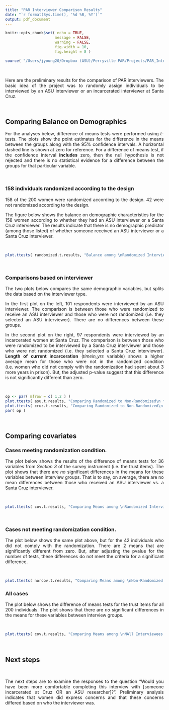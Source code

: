 ```yaml
---
title: "PAR Interviewer Comparison Results"
date: "`r format(Sys.time(), '%d %B, %Y')`"
output: pdf_document
---
```


<style>
body {
text-align: justify}
</style>


```r

knitr::opts_chunk$set( echo = TRUE, 
                      message = FALSE, 
                      warning = FALSE, 
                      fig.width = 10, 
                      fig.height = 8 )

```


```r

source( "/Users/jyoung20/Dropbox (ASU)/Perryville PAR/Projects/PAR_Interviewer_Comparison/PV_PAR_Interviewer_Comparison_ANALYSIS_syntax.R" )

```

<br>

Here are the preliminary results for the comparison of PAR interviewers. The basic idea of the project was to randomly assign individuals to be interviewed by an ASU interviewer or an incarcerated interviewer at Santa Cruz.  

<br>

## Comparing Balance on Demographics  

For the analyses below, difference of means tests were performed using *t*-tests. The plots show the point estimates for the difference in the means between the groups along with the 95% confidence intervals. A horizontal dashed line is shown at zero for reference. For a difference of means test, if the confidence interval **includes** zero, then the null hypothesis is not rejected and there is no statistical evidence for a difference between the groups for that particular variable.

<br>

\newpage

### 158 individuals randomized according to the design  

158 of the 200 women were randomized according to the design. 42 were not randomized according to the design.

The figure below shows the balance on demographic characteristics for the 158 women according to whether they had an ASU interviewer or a Santa Cruz interviewer. The results indicate that there is no demographic predictor (among those listed) of whether someone received an ASU interviewer or a Santa Cruz interviewer.

<br>

```r

plot.ttests( randomized.t.results, "Balance among \nRandomized Interviewees (n = 158)" )

```

<br>

\newpage

### Comparisons based on interviewer

The two plots below compares the same demographic variables, but splits the data based on the interviewer type.   

In the first plot on the left, 101 respondents were interviewed by an ASU interviewer. The comparison is between those who were randomized to receive an ASU interviewer and those who were not randomized (i.e. they selected an ASU interviewer). There are no differences between these groups.

In the second plot on the right, 97 respondents were interviewed by an incarcerated women at Santa Cruz. The comparison is between those who were randomized to be interviewed by a Santa Cruz interviewer and those who were not randomized (i.e. they selected a Santa Cruz interviewer). **Length of current incarceration** (*timein_yrs* variable) shows a higher average mean for those who were not in the randomized condition (i.e. women who did not comply with the randomization had spent about 3 more years in prison). But, the adjusted p-value suggest that this difference is not significantly different than zero.

<br>

```r

op <- par( mfrow = c( 1,2 ) )
plot.ttests( asu.t.results, "Comparing Randomized to Non-Randomized\n for ASU Interviewed (n = 101)" )
plot.ttests( cruz.t.results, "Comparing Randomized to Non-Randomized\n for Cruz Interviewed (n = 97)" )
par( op )

```

<br>

\newpage

## Comparing covariates

### Cases meeting randomization condition.

The plot below shows the results of the difference of means tests for 36 variables from *Section 3* of the survey instrument (i.e. the trust items). The plot shows that there are *no* significant differences in the means for these variables between interview groups. That is to say, on average, there are no mean differences between those who received an ASU interviewer vs. a Santa Cruz interviewer. 

<br>

```r

plot.ttests( cov.t.results, "Comparing Means among \nRandomized Interviewees (n = 158)"  )

```

<br>

\newpage

### Cases not meeting randomization condition.

The plot below shows the same plot above, but for the 42 individuals who did not comply with the randomization. There are 2 means that are significantly different from zero. But, after adjusting the pvalue for the number of tests, these differences do not meet the criteria for a significant difference. 

<br>

```r

plot.ttests( norcov.t.results, "Comparing Means among \nNon-Randomized Interviewees (n = 42)"  )

```

\newpage

### All cases

The plot below shows the difference of means tests for the trust items for all 200 individuals. The plot shows that there are *no* significant differences in the means for these variables between interview groups.  

<br>

```r

plot.ttests( cov.t.results, "Comparing Means among \nNAll Interviewees (n = 200)" )

```

<br>

\newpage

## Next steps  

<br>

The next steps are to examine the responses to the question "Would you have been more comfortable completing this interview with [someone incarcerated at Cruz OR an ASU researcher]?". Preliminary analysis indicates that women did express concerns and that these concerns differed based on who the interviewer was.

<br>
